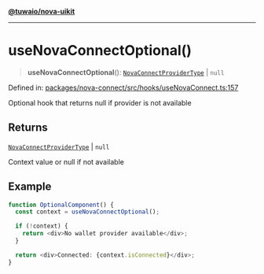 [**@tuwaio/nova-uikit**](../../../../README.md)

***

# useNovaConnectOptional()

> **useNovaConnectOptional**(): [`NovaConnectProviderType`](../interfaces/NovaConnectProviderType.md) \| `null`

Defined in: [packages/nova-connect/src/hooks/useNovaConnect.ts:157](https://github.com/TuwaIO/nova-uikit/blob/9743e7f79987e2dfa03044eb756db5e1c1b1b37b/packages/nova-connect/src/hooks/useNovaConnect.ts#L157)

Optional hook that returns null if provider is not available

## Returns

[`NovaConnectProviderType`](../interfaces/NovaConnectProviderType.md) \| `null`

Context value or null if not available

## Example

```typescript
function OptionalComponent() {
  const context = useNovaConnectOptional();

  if (!context) {
    return <div>No wallet provider available</div>;
  }

  return <div>Connected: {context.isConnected}</div>;
}
```
